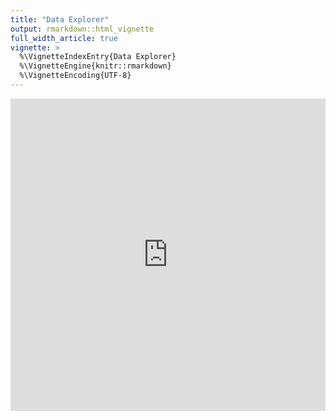 ```yaml
---
title: "Data Explorer"
output: rmarkdown::html_vignette
full_width_article: true
vignette: >
  %\VignetteIndexEntry{Data Explorer}
  %\VignetteEngine{knitr::rmarkdown}
  %\VignetteEncoding{UTF-8}
---
```


<iframe height="500" width="100%" frameborder="no" src="https://ucsf-bhhi.shinyapps.io/data-explorer/"> </iframe>